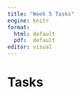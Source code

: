 ```yaml
---
title: "Week 5 Tasks"
engine: knitr
format: 
  html: default
  pdf:  default
editor: visual
---
```


# Tasks

<!-- Create a Pull Request to an existing project -->

<!-- This tutorial is about contributing to someone else's project. The sample project that we are going to contribute to can be found here: -->

<!-- https://github.com/dmca-glasgow/tutorial2 -->

<!-- We're simply going to add a line to the existing readme.md file, but you may have found a bug, or thought of a new feature, in someone else's project, and you've taken it upon yourself to contribute and submit it to the project maintainer for approval. -->

<!-- In Git terms, what you need to do is: -->

<!-- Fork the project on GitHub to your account -->

<!-- Clone it to your local machine -->

<!-- Make the change -->

<!-- Stage, commit and push the change to GitHub -->

<!-- Create a Pull Request on the original project which points to your forked repository -->

<!-- Code review: the project maintainer will review your change to decide if they want to integrate it, close it, or request modifications -->
